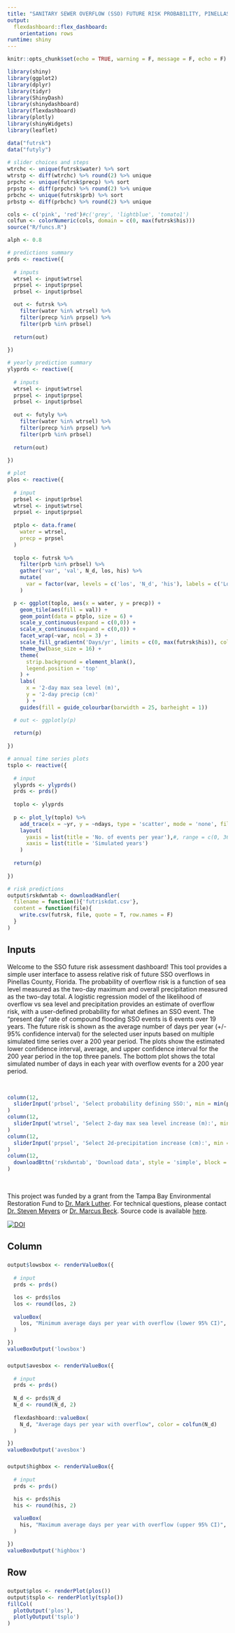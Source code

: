 ```yaml
---
title: "SANITARY SEWER OVERFLOW (SSO) FUTURE RISK PROBABILITY, PINELLAS COUNTY, FLORIDA"
output: 
  flexdashboard::flex_dashboard:
    orientation: rows
runtime: shiny
---
```

  
```r
knitr::opts_chunk$set(echo = TRUE, warning = F, message = F, echo = F)

library(shiny)
library(ggplot2)
library(dplyr)
library(tidyr)
library(ShinyDash)
library(shinydashboard)
library(flexdashboard)
library(plotly)
library(shinyWidgets)
library(leaflet)

data("futrsk")
data("futyly")
                       
# slider choices and steps
wtrchc <- unique(futrsk$water) %>% sort
wtrstp <- diff(wtrchc) %>% round(2) %>% unique
prpchc <- unique(futrsk$precp) %>% sort
prpstp <- diff(prpchc) %>% round(2) %>% unique
prbchc <- unique(futrsk$prb) %>% sort
prbstp <- diff(prbchc) %>% round(2) %>% unique

cols <- c('pink', 'red')#c('grey', 'lightblue', 'tomato1')
colfun <- colorNumeric(cols, domain = c(0, max(futrsk$his)))
source("R/funcs.R")

alph <- 0.8
```

```r
# predictions summary
prds <- reactive({
  
  # inputs
  wtrsel <- input$wtrsel
  prpsel <- input$prpsel
  prbsel <- input$prbsel

  out <- futrsk %>% 
    filter(water %in% wtrsel) %>% 
    filter(precp %in% prpsel) %>% 
    filter(prb %in% prbsel)
  
  return(out)
  
})

# yearly prediction summary
ylyprds <- reactive({
  
  # inputs
  wtrsel <- input$wtrsel
  prpsel <- input$prpsel
  prbsel <- input$prbsel
  
  out <- futyly %>% 
    filter(water %in% wtrsel) %>% 
    filter(precp %in% prpsel) %>% 
    filter(prb %in% prbsel)
  
  return(out)
  
})

# plot
plos <- reactive({
  
  # input
  prbsel <- input$prbsel
  wtrsel <- input$wtrsel
  prpsel <- input$prpsel
  
  ptplo <- data.frame(
    water = wtrsel, 
    precp = prpsel
  )
  
  toplo <- futrsk %>% 
    filter(prb %in% prbsel) %>% 
    gather('var', 'val', N_d, los, his) %>% 
    mutate(
      var = factor(var, levels = c('los', 'N_d', 'his'), labels = c('Lower', 'Average', 'Upper'))
    )

  p <- ggplot(toplo, aes(x = water, y = precp)) + 
    geom_tile(aes(fill = val)) +
    geom_point(data = ptplo, size = 6) +
    scale_y_continuous(expand = c(0,0)) + 
    scale_x_continuous(expand = c(0,0)) + 
    facet_wrap(~var, ncol = 3) +
    scale_fill_gradientn('Days/yr', limits = c(0, max(futrsk$his)), colours = cols) + 
    theme_bw(base_size = 16) +
    theme(
      strip.background = element_blank(), 
      legend.position = 'top'
    ) + 
    labs(
      x = '2-day max sea level (m)', 
      y = '2-day precip (cm)'
      ) + 
    guides(fill = guide_colourbar(barwidth = 25, barheight = 1))

  # out <- ggplotly(p)
  
  return(p)
  
})

# annual time series plots
tsplo <- reactive({
  
  # input
  ylyprds <- ylyprds()
  prds <- prds()
  
  toplo <- ylyprds
  
  p <- plot_ly(toplo) %>%
    add_trace(x = ~yr, y = ~ndays, type = 'scatter', mode = 'none', fill = 'tozeroy', fillcolor = colfun(prds$N_d), alpha = 0.4) %>% 
    layout(
      yaxis = list(title = 'No. of events per year'),#, range = c(0, 365)), 
      xaxis = list(title = 'Simulated years')
    )
  
  return(p)
  
})
```

```r
# risk predictions
output$rskdwntab <- downloadHandler(
  filename = function(){'futriskdat.csv'},
  content = function(file){
    write.csv(futrsk, file, quote = T, row.names = F)
  }
)
```

Inputs {.sidebar data-width=500}
-------------------------------------

Welcome to the SSO future risk assessment dashboard! This tool provides a simple user interface to assess relative risk of future SSO overflows in Pinellas County, Florida.  The probability of overflow risk is a function of sea level measured as the two-day maximum and overall precipitation measured as the two-day total.  A logistic regression model of the likelihood of overflow vs sea level and precipitation provides an estimate of overflow risk, with a user-defined probability for what defines an SSO event. The "present day" rate of compound flooding SSO events is 6 events over 19 years. The future risk is shown as the average number of days per year (+/- 95% confidence interval) for the selected user inputs based on multiple simulated time series over a 200 year period. The plots show the estimated lower confidence interval, average, and upper confidence interval for the 200 year period in the top three panels. The bottom plot shows the total simulated number of days in each year with overflow events for a 200 year period. 

&nbsp;

```r
column(12, 
  sliderInput('prbsel', 'Select probability defining SSO:', min = min(prbchc), max = max(prbchc), value = prbchc[4], step = prbstp, width = '600px', animate = T)
)
column(12, 
  sliderInput('wtrsel', 'Select 2-day max sea level increase (m):', min = min(wtrchc), max = max(wtrchc), value = max(wtrchc), step = wtrstp, width = '600px', animate = T)
)
column(12, 
  sliderInput('prpsel', 'Select 2d-precipitation increase (cm):', min = min(prpchc), max = max(prpchc), value = max(prpchc), step = prpstp, width = '600px', animate = T)
)
column(12,
  downloadBttn('rskdwntab', 'Download data', style = 'simple', block = T)
)
```

&nbsp;
&nbsp;

This project was funded by a grant from the Tampa Bay Environmental Restoration Fund to [Dr. Mark Luther](mailto:mluther@usf.edu).  For technical questions, please contact [Dr. Steven Meyers](mailto:smeyers@mail.usf.edu) or [Dr. Marcus Beck](mailto:mbeck@tbep.org).  Source code is available [here](https://github.com/tbep-tech/sso-dash).

[![DOI](https://zenodo.org/badge/243543298.svg)](https://zenodo.org/badge/latestdoi/243543298)

Column 
-------------------------------------

###

```r
output$lowsbox <- renderValueBox({
  
  # input
  prds <- prds()

  los <- prds$los
  los <- round(los, 2)
  
  valueBox(
    los, "Minimum average days per year with overflow (lower 95% CI)", color = colfun(los)
  )

})
valueBoxOutput('lowsbox')
```

###   
   
```r
output$avesbox <- renderValueBox({
  
  # input
  prds <- prds()
  
  N_d <- prds$N_d
  N_d <- round(N_d, 2)
  
  flexdashboard::valueBox(
    N_d, "Average days per year with overflow", color = colfun(N_d)
  )

})
valueBoxOutput('avesbox')
```

###

```r
output$highbox <- renderValueBox({
  
  # input
  prds <- prds()
  
  his <- prds$his
  his <- round(his, 2)

  valueBox(
    his, "Maximum average days per year with overflow (upper 95% CI)", color = colfun(his)
  )

})
valueBoxOutput('highbox')
```

Row {data-height=650}
-------------------------------------

### 

```r
output$plos <- renderPlot(plos())
output$tsplo <- renderPlotly(tsplo())
fillCol(
  plotOutput('plos'),
  plotlyOutput('tsplo')
)
```

